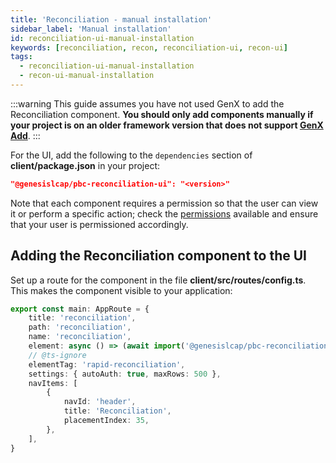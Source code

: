 ```yaml
---
title: 'Reconciliation - manual installation'
sidebar_label: 'Manual installation'
id: reconciliation-ui-manual-installation
keywords: [reconciliation, recon, reconciliation-ui, recon-ui]
tags:
  - reconciliation-ui-manual-installation
  - recon-ui-manual-installation
---
```


:::warning
This guide assumes you have not used GenX to add the Reconciliation component. **You should only add components manually if your project is on an older framework version that does not support [GenX Add](../../reconciliation-installation)**.
:::

For the UI, add the following to the `dependencies` section of **client/package.json** in your project:

```json
"@genesislcap/pbc-reconciliation-ui": "<version>"
```

Note that each component requires a permission so that the user can view it or perform a specific action; check the [permissions](/components/reconciliation/reconciliation-ui/reconciliation-permissions) available and ensure that your user is permissioned accordingly.

## Adding the Reconciliation component to the UI
Set up a route for the component in  the file **client/src/routes/config.ts**. This makes the component visible to your application:

```typescript
export const main: AppRoute = {
    title: 'reconciliation',
    path: 'reconciliation',
    name: 'reconciliation',
    element: async () => (await import('@genesislcap/pbc-reconciliation-ui')).RapidReconciliation,
    // @ts-ignore
    elementTag: 'rapid-reconciliation',
    settings: { autoAuth: true, maxRows: 500 },
    navItems: [
        {
            navId: 'header',
            title: 'Reconciliation',
            placementIndex: 35,
        },
    ],
}
```
